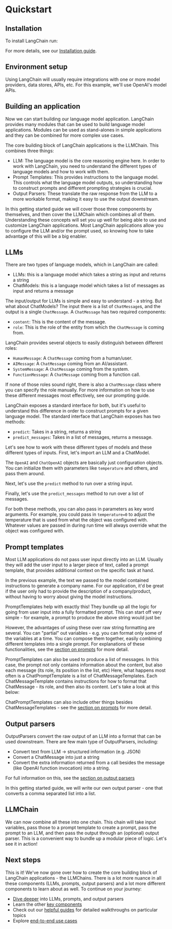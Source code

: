 # Quickstart

## Installation

To install LangChain run:


<Install/>

For more details, see our [Installation guide](/docs/get_started/installation.html).

## Environment setup

Using LangChain will usually require integrations with one or more model providers, data stores, APIs, etc. For this example, we'll use OpenAI's model APIs.


<OpenAISetup/>

## Building an application

Now we can start building our language model application. LangChain provides many modules that can be used to build language model applications.
Modules can be used as stand-alones in simple applications and they can be combined for more complex use cases.

The core building block of LangChain applications is the LLMChain.
This combines three things:
- LLM: The language model is the core reasoning engine here. In order to work with LangChain, you need to understand the different types of language models and how to work with them.
- Prompt Templates: This provides instructions to the language model. This controls what the language model outputs, so understanding how to construct prompts and different prompting strategies is crucial.
- Output Parsers: These translate the raw response from the LLM to a more workable format, making it easy to use the output downstream.

In this getting started guide we will cover those three components by themselves, and then cover the LLMChain which combines all of them.
Understanding these concepts will set you up well for being able to use and customize LangChain applications.
Most LangChain applications allow you to configure the LLM and/or the prompt used, so knowing how to take advantage of this will be a big enabler.

## LLMs

There are two types of language models, which in LangChain are called:

- LLMs: this is a language model which takes a string as input and returns a string
- ChatModels: this is a language model which takes a list of messages as input and returns a message

The input/output for LLMs is simple and easy to understand - a string.
But what about ChatModels? The input there is a list of `ChatMessage`s, and the output is a single `ChatMessage`.
A `ChatMessage` has two required components:

- `content`: This is the content of the message.
- `role`: This is the role of the entity from which the `ChatMessage` is coming from.

LangChain provides several objects to easily distinguish between different roles:

- `HumanMessage`: A `ChatMessage` coming from a human/user.
- `AIMessage`: A `ChatMessage` coming from an AI/assistant.
- `SystemMessage`: A `ChatMessage` coming from the system.
- `FunctionMessage`: A `ChatMessage` coming from a function call.

If none of those roles sound right, there is also a `ChatMessage` class where you can specify the role manually.
For more information on how to use these different messages most effectively, see our prompting guide.

LangChain exposes a standard interface for both, but it's useful to understand this difference in order to construct prompts for a given language model.
The standard interface that LangChain exposes has two methods:
- `predict`: Takes in a string, returns a string
- `predict_messages`: Takes in a list of messages, returns a message.

Let's see how to work with these different types of models and these different types of inputs.
First, let's import an LLM and a ChatModel.


<ImportLLMs/>

The `OpenAI` and `ChatOpenAI` objects are basically just configuration objects.
You can initialize them with parameters like `temperature` and others, and pass them around.

Next, let's use the `predict` method to run over a string input.


<InputString/>

Finally, let's use the `predict_messages` method to run over a list of messages.


<InputMessages/>

For both these methods, you can also pass in parameters as key word arguments.
For example, you could pass in `temperature=0` to adjust the temperature that is used from what the object was configured with.
Whatever values are passed in during run time will always override what the object was configured with.


## Prompt templates

Most LLM applications do not pass user input directly into an LLM. Usually they will add the user input to a larger piece of text, called a prompt template, that provides additional context on the specific task at hand.

In the previous example, the text we passed to the model contained instructions to generate a company name. For our application, it'd be great if the user only had to provide the description of a company/product, without having to worry about giving the model instructions.

PromptTemplates help with exactly this!
They bundle up all the logic for going from user input into a fully formatted prompt.
This can start off very simple - for example, a prompt to produce the above string would just be:


<PromptTemplateLLM/>

However, the advantages of using these over raw string formatting are several.
You can "partial" out variables - e.g. you can format only some of the variables at a time.
You can compose them together, easily combining different templates into a single prompt.
For explanations of these functionalities, see the [section on prompts](/docs/modules/model_io/prompts) for more detail.

PromptTemplates can also be used to produce a list of messages.
In this case, the prompt not only contains information about the content, but also each message (its role, its position in the list, etc)
Here, what happens most often is a ChatPromptTemplate is a list of ChatMessageTemplates.
Each ChatMessageTemplate contains instructions for how to format that ChatMessage - its role, and then also its content.
Let's take a look at this below:

<PromptTemplateChatModel/>

ChatPromptTemplates can also include other things besides ChatMessageTemplates - see the [section on prompts](/docs/modules/model_io/prompts) for more detail.

## Output parsers

OutputParsers convert the raw output of an LLM into a format that can be used downstream.
There are few main type of OutputParsers, including:

- Convert text from LLM -> structured information (e.g. JSON)
- Convert a ChatMessage into just a string
- Convert the extra information returned from a call besides the message (like OpenAI function invocation) into a string.

For full information on this, see the [section on output parsers](/docs/modules/model_io/output_parsers)

In this getting started guide, we will write our own output parser - one that converts a comma separated list into a list.


<OutputParser/>

## LLMChain

We can now combine all these into one chain.
This chain will take input variables, pass those to a prompt template to create a prompt, pass the prompt to an LLM, and then pass the output through an (optional) output parser.
This is a convenient way to bundle up a modular piece of logic.
Let's see it in action!


<LLMChain/>

## Next steps

This is it!
We've now gone over how to create the core building block of LangChain applications - the LLMChains.
There is a lot more nuance in all these components (LLMs, prompts, output parsers) and a lot more different components to learn about as well.
To continue on your journey:

- [Dive deeper](/docs/modules/model_io) into LLMs, prompts, and output parsers
- Learn the other [key components](/docs/modules)
- Check out our [helpful guides](/docs/guides) for detailed walkthroughs on particular topics
- Explore [end-to-end use cases](/docs/use_cases)
